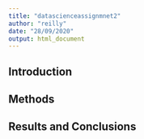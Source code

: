 ```yaml
---
title: "datascienceassignmnet2"
author: "reilly"
date: "28/09/2020"
output: html_document
---
```


## Introduction

## Methods

## Results and Conclusions 


